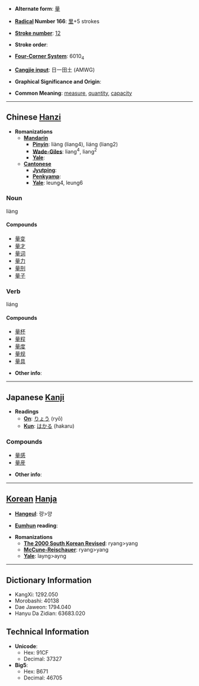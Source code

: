 * '''Alternate form''': [[量]]

* '''[[Wiktionary:Chinese radical index| Radical]] Number 166''': [[Wiktionary:Chinese radical index 里|里]]+5 strokes

* '''[[Wiktionary:Chinese total strokes index|Stroke number]]''': [[Wiktionary:Chinese total strokes index 12|12]]

* '''Stroke order''': 

* '''[[Wiktionary:Chinese four corner index|Four-Corner System]]''': 6010<sub>4</sub>

* '''[[Wiktionary:Chinese Cangjie index|Cangjie input]]''': 日一田土 (AMWG)

* '''Graphical Significance and Origin''': 

* '''Common Meaning''': [[measure]], [[quantity]], [[capacity]]

----

== Chinese [[Hanzi]] ==

* '''Romanizations'''
** '''[[Mandarin]]'''
*** '''[[Pinyin]]''': liàng (liang4), liáng (liang2)
*** '''[[Wade-Giles]]''': liang<sup>4</sup>, liang<sup>2</sup>
*** '''[[Yale]]''': 
** '''[[Cantonese]]'''
*** '''[[Jyutping]]''':
*** '''[[Penkyamp]]''': 
*** '''[[Yale]]''': leung4, leung6

===Noun===
liàng 
====Compounds====
*[[量变]]
*[[量才]]
*[[量词]]
*[[量力]]
*[[量刑]]
*[[量子]]

===Verb===
liáng

====Compounds====
*[[量杯]]
*[[量程]]
*[[量度]]
*[[量规]]
*[[量具]]

* '''Other info''': 

----

== Japanese [[Kanji]] ==

* '''Readings'''
** '''[[On]]''': [[りょう]] (ryō)
** '''[[Kun]]''': [[はかる]] (hakaru)

===Compounds===
*[[量感]]
*[[量産]]

* '''Other info''':  

----

== [[Korean]] [[Hanja]] ==

* '''[[Hangeul]]''': 량>양

* '''[[Eumhun]] reading''': 

* '''Romanizations'''
** '''[[The 2000 South Korean Revised Romanization|The 2000 South Korean Revised]]''': ryang>yang
** '''[[McCune-Reischauer]]''': ryang>yang
** '''[[Yale]]''': layng>ayng

----

== Dictionary Information ==

* KangXi: 1292.050
* Morobashi: 40138
* Dae Jaweon: 1794.040
* Hanyu Da Zidian: 63683.020

== Technical Information ==

* '''Unicode''':
** Hex: 91CF
** Decimal: 37327
* '''Big5''':
** Hex: B671
** Decimal: 46705